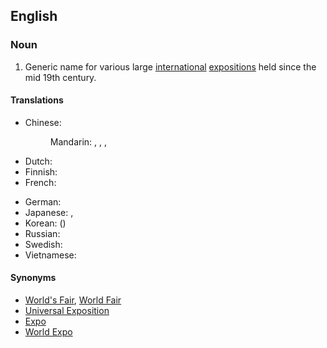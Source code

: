 ==English==
{{wikipedia|World's fair}}

===Noun===
{{en-noun|sg=[[world|World]] [[exposition|Exposition]]|World Expositions}}

# Generic name for various large [[international]] [[exposition|expositions]] held since the mid 19th century.

====Translations====
{{trans-top|a regular international exposition}}
* Chinese:
*: Mandarin: {{t|zh|世博會|sc=Hani}},  {{t|zh|世博会|tr=shìbó-huì|sc=Hani}},  {{t|zh|世界博覽會|sc=Hani}},  {{t|zh|世界博览会|tr=shìjìe bólǎnhuì|sc=Hani}}
* Dutch: {{t|nl|wereldtentoonstelling}}
* Finnish: {{t-|fi|maailmannäyttely}}
* French: {{t|fr|Exposition universelle|f}} <!-- note: capital letter to the first word but not the second -->
{{trans-mid}}
* German: {{t|de|Weltausstellung|f}}
* Japanese: {{t|ja|国際博覧会|tr=こくさいはくらんかい, kokusai hakurankai|sc=Jpan}}, {{t|ja|世界博覧会|tr=せかいはくらんかい, sekai hakurankai|sc=Jpan}}
* Korean: {{t|ko|세계 박람회|tr=segye baglamhoe|sc=Kore}} ({{t|ko|世界博覽會|sc=Kore}})
* Russian: {{t|ru|всемирная выставка|f|tr=vsemírnaja výstavka|sc=Cyrl}}
* Swedish: {{t|sv|världsutställning}}
* Vietnamese: {{t|vi|triển lãm Thế giới}}
{{trans-bottom}}

====Synonyms====
* [[World's Fair]], [[World Fair]]
* [[Universal Exposition]]
* [[Expo]]
* [[World Expo]]